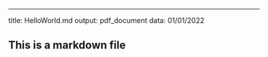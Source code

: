 ---
title: HelloWorld.md
output: pdf_document
data: 01/01/2022





## This is a markdown file
